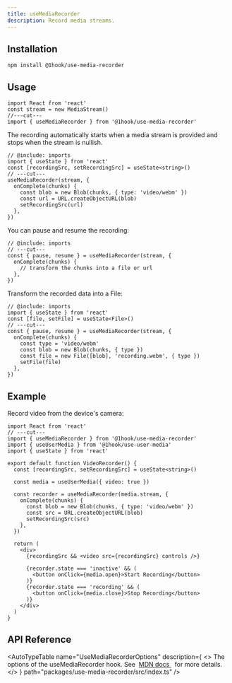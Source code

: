 ```yaml
---
title: useMediaRecorder
description: Record media streams.
---
```


## Installation

```package-install
npm install @1hook/use-media-recorder
```

## Usage

```tsx twoslash include imports
import React from 'react'
const stream = new MediaStream()
//---cut---
import { useMediaRecorder } from '@1hook/use-media-recorder'
```

The recording automatically starts when a media stream is provided and stops when the stream is nullish.

```tsx twoslash
// @include: imports
import { useState } from 'react'
const [recordingSrc, setRecordingSrc] = useState<string>()
// ---cut---
useMediaRecorder(stream, {
  onComplete(chunks) {
    const blob = new Blob(chunks, { type: 'video/webm' })
    const url = URL.createObjectURL(blob)
    setRecordingSrc(url)
  },
})
```

You can pause and resume the recording:

```tsx twoslash
// @include: imports
// ---cut---
const { pause, resume } = useMediaRecorder(stream, {
  onComplete(chunks) {
    // transform the chunks into a file or url
  },
})
```

Transform the recorded data into a File:

```tsx twoslash
// @include: imports
import { useState } from 'react'
const [file, setFile] = useState<File>()
// ---cut---
const { pause, resume } = useMediaRecorder(stream, {
  onComplete(chunks) {
    const type = 'video/webm'
    const blob = new Blob(chunks, { type })
    const file = new File([blob], 'recording.webm', { type })
    setFile(file)
  },
})
```

## Example

Record video from the device's camera:

```tsx twoslash include imports
import React from 'react'
// ---cut---
import { useMediaRecorder } from '@1hook/use-media-recorder'
import { useUserMedia } from '@1hook/use-user-media'
import { useState } from 'react'

export default function VideoRecorder() {
  const [recordingSrc, setRecordingSrc] = useState<string>()

  const media = useUserMedia({ video: true })

  const recorder = useMediaRecorder(media.stream, {
    onComplete(chunks) {
      const blob = new Blob(chunks, { type: 'video/webm' })
      const src = URL.createObjectURL(blob)
      setRecordingSrc(src)
    },
  })

  return (
    <div>
      {recordingSrc && <video src={recordingSrc} controls />}

      {recorder.state === 'inactive' && (
        <button onClick={media.open}>Start Recording</button>
      )}
      {recorder.state === 'recording' && (
        <button onClick={media.close}>Stop Recording</button>
      )}
    </div>
  )
}
```

## API Reference

<AutoTypeTable
  name="UseMediaRecorderOptions"
  description={
    <>
      The options of the useMediaRecorder hook. See&nbsp;
      <a href="https://developer.mozilla.org/en-US/docs/Web/API/MediaRecorder/MediaRecorder#options">
        MDN docs
      </a>
      &nbsp; for more details.
    </>
  }
  path="packages/use-media-recorder/src/index.ts"
/>

<AutoTypeTable
  name="UseMediaRecorderReturn"
  description="The return value of the useMediaRecorder hook."
  path="packages/use-media-recorder/src/index.ts"
/>
